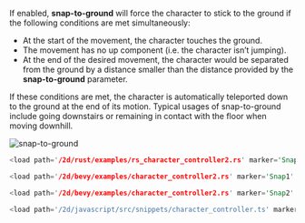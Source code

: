 
If enabled, **snap-to-ground** will force the character to stick to the ground if the following conditions are met
simultaneously:
- At the start of the movement, the character touches the ground.
- The movement has no up component (i.e. the character isn’t jumping).
- At the end of the desired movement, the character would be separated from the ground by a distance smaller than the
distance provided by the **snap-to-ground** parameter.

If these conditions are met, the character is automatically teleported down to the ground at the end of its motion.
Typical usages of snap-to-ground include going downstairs or remaining in contact with the floor when moving downhill.

![snap-to-ground](/img/cct_snap_to_ground.svg)

<rapier>

```rust
<load path='/2d/rust/examples/rs_character_controller2.rs' marker='Snap' />
```

</rapier>
<bevy>

```rust
<load path='/2d/bevy/examples/character_controller2.rs' marker='Snap1' />
```
```rust
<load path='/2d/bevy/examples/character_controller2.rs' marker='Snap2' />
```

</bevy>
<js>

```js
<load path='/2d/javascript/src/snippets/character_controller.ts' marker='Snap' />
```

</js>